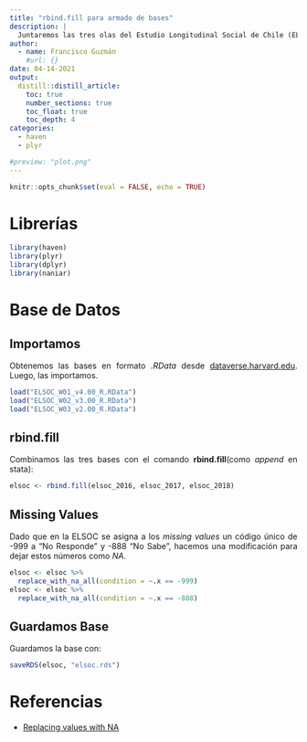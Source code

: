 ```yaml
---
title: "rbind.fill para armado de bases"
description: |
  Juntaremos las tres olas del Estudio Longitudinal Social de Chile (ELSOC) del Centro de Estudios de Conflicto y Cohesión Social (COES) con el comando rbind.fill.
author:
  - name: Francisco Guzmán
    #url: {}
date: 04-14-2021
output: 
  distill::distill_article:
    toc: true
    number_sections: true
    toc_float: true
    toc_depth: 4
categories:
  - haven
  - plyr

#preview: "plot.png"
---
```


<style>
body {
text-align: justify}
</style>

```r
knitr::opts_chunk$set(eval = FALSE, echo = TRUE)
```

# Librerías 

```r
library(haven)
library(plyr)
library(dplyr)
library(naniar)

```

# Base de Datos
## Importamos
Obtenemos las bases en formato *.RData* desde [dataverse.harvard.edu](https://dataverse.harvard.edu/dataverse/coes_data_repository?q=&types=datasets&fq0=subtreePaths%3A%22%2F3130692%22&fq1=dvObjectType%3A%28datasets+OR+files%29&sort=dateSort&order=desc&page=1). Luego, las importamos.

```r
load("ELSOC_W01_v4.00_R.RData")
load("ELSOC_W02_v3.00_R.RData")
load("ELSOC_W03_v2.00_R.RData")

```

## rbind.fill
Combinamos las tres bases con el comando **rbind.fill**(como *append* en stata):

```r
elsoc <- rbind.fill(elsoc_2016, elsoc_2017, elsoc_2018)

```

## Missing Values
Dado que en la ELSOC se asigna a los *missing values* un código único de -999 a “No Responde” y -888 “No Sabe”, hacemos una modificación para dejar estos números como *NA*.

```r
elsoc <- elsoc %>%
  replace_with_na_all(condition = ~.x == -999)
elsoc <- elsoc %>%
  replace_with_na_all(condition = ~.x == -888)

```

## Guardamos Base
Guardamos la base con:

```r
saveRDS(elsoc, "elsoc.rds")

```


# Referencias

* [Replacing values with NA](https://cran.r-project.org/web/packages/naniar/vignettes/replace-with-na.html)



